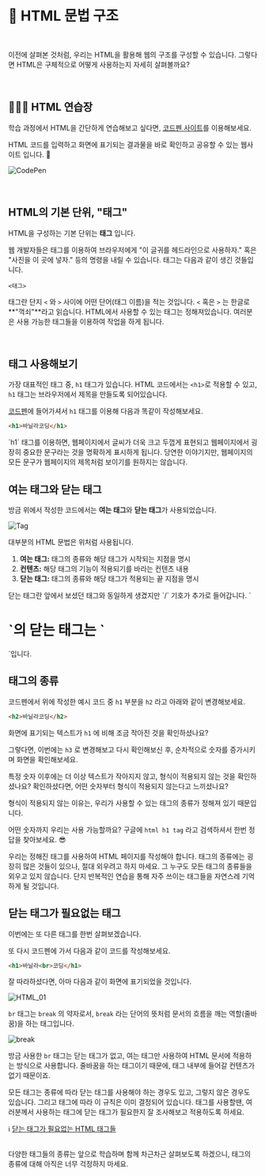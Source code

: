 
<br/>

# 📗 HTML 문법 구조

<br/>

이전에 살펴본 것처럼, 우리는 HTML을 활용해 웹의 구조를 구성할 수 있습니다. 그렇다면 HTML은 구체적으로 어떻게 사용하는지 자세히 살펴볼까요?

<br/>

## 💁🏻‍♂️ HTML 연습장

학습 과정에서 HTML을 간단하게 연습해보고 싶다면, [코드펜 사이트](https://codepen.io/pen/)를 이용해보세요.

HTML 코드를 입력하고 화면에 표기되는 결과물을 바로 확인하고 공유할 수 있는 웹사이트 입니다. 🙂

![CodePen](/images/posts/html-intro/codepen.png)

<br/>

## HTML의 기본 단위, "태그"

HTML을 구성하는 기본 단위는 **태그** 입니다.

웹 개발자들은 태그를 이용하여 브라우저에게 "이 글귀를 헤드라인으로 사용하자." 혹은 "사진을 이 곳에 넣자." 등의 명령을 내릴 수 있습니다. 태그는 다음과 같이 생긴 것들입니다.

```markup
<태그>
```

태그란 단지 `<` 와 `>` 사이에 어떤 단어(태그 이름)을 적는 것입니다. `<` 혹은 `>` 는 한글로 **"꺽쇠"**라고 읽습니다. HTML에서 사용할 수 있는 태그는 정해져있습니다. 여러분은 사용 가능한 태그들을 이용하여 작업을 하게 됩니다.

<br/>

## 태그 사용해보기

가장 대표적인 태그 중, `h1` 태그가 있습니다. HTML 코드에서는 `<h1>`로 적용할 수 있고, `h1` 태그는 브라우저에서 제목을 만들도록 되어있습니다.

[코드펜](https://codepen.io/pen/)에 들어가셔서 `h1` 태그를 이용해 다음과 똑같이 작성해보세요.

```html
<h1>바닐라코딩</h1>
```

<Callout type="info" emoji="ℹ️">
  `h1` 태그를 이용하면, 웹페이지에서 글씨가 더욱 크고 두껍게 표현되고 웹페이지에서 굉장히 중요한 문구라는 것을 명확하게 표시하게 됩니다. 당연한  이야기지만, 웹페이지의 모든 문구가 웹페이지의 제목처럼 보이기를 원하지는 않습니다.
</Callout>

<br/>

## 여는 태그와 닫는 태그

방금 위에서 작성한 코드에서는 **여는 태그**와 **닫는 태그**가 사용되었습니다.

![Tag](/images/posts/html-intro/tag.png)

대부분의 HTML 문법은 위처럼 사용됩니다.

1. **여는 태그:** 태그의 종류와 해당 태그가 시작되는 지점을 명시
2. **컨텐츠:** 해당 태그의 기능이 적용되기를 바라는 컨텐츠 내용
3. **닫는 태그:** 태그의 종류와 해당 태그가 적용되는 끝 지점을 명시

<Callout type="info" emoji="ℹ️">
  닫는 태그란 앞에서 보셨던 태그와 동일하게 생겼지만 `/` 기호가 추가로 들어갑니다. `<h1>`의 닫는 태그는 `</h1>`입니다.
</Callout>

<br/>

## 태그의 종류

코드펜에서 위에 작성한 예시 코드 중 `h1` 부분을 `h2` 라고 아래와 같이 변경해보세요.

```html
<h2>바닐라코딩</h2>
```

화면에 표기되는 텍스트가 `h1` 에 비해 조금 작아진 것을 확인하셨나요?

그렇다면, 이번에는 `h3` 로 변경해보고 다시 확인해보신 후, 순차적으로 숫자를 증가시키며 화면을 확인해보세요.

특정 숫자 이후에는 더 이상 텍스트가 작아지지 않고, 형식이 적용되지 않는 것을 확인하셨나요? 확인하셨다면, 어떤 숫자부터 형식이 적용되지 않는다고 느끼셨나요?

형식이 적용되지 않는 이유는, 우리가 사용할 수 있는 태그의 종류가 정해져 있기 때문입니다.

어떤 숫자까지 우리는 사용 가능할까요? 구글에 `html h1 tag` 라고 검색하셔서 한번 정답을 찾아보세요. 😎

<Callout type="info" emoji="ℹ️">
  우리는 정해진 태그를 사용하여 HTML 페이지를 작성해야 합니다. 태그의 종류에는 굉장히 많은 것들이 있으나, 절대 외우려고 하지 마세요. 그 누구도 모든 태그의 종류들을 외우고 있지 않습니다. 단지 반복적인 연습을 통해 자주 쓰이는 태그들을 자연스레 기억하게 될 것입니다.
</Callout>

<br/>

## 닫는 태그가 필요없는 태그

이번에는 또 다른 태그를 한번 살펴보겠습니다.

또 다시 코드펜에 가서 다음과 같이 코드를 작성해보세요.

```html
<h1>바닐라<br>코딩</h1>
```

잘 따라하셨다면, 아마 다음과 같이 화면에 표기되었을 것입니다.

![HTML_01](/images/posts/html-intro/html_01.png)

`br` 태그는 `break` 의 약자로서, `break` 라는 단어의 뜻처럼 문서의 흐름을 깨는 역할(줄바꿈)을 하는 태그입니다.

![break](/images/posts/html-intro/break.png)

방금 사용한 `br` 태그는 닫는 태그가 없고, 여는 태그만 사용하여 HTML 문서에 적용하는 방식으로 사용합니다. 줄바꿈을 하는 태그이기 때문에, 태그 내부에 들어갈 컨텐츠가 없기 때문이죠.

모든 태그는 종류에 따라 닫는 태그를 사용해야 하는 경우도 있고, 그렇지 않은 경우도 있습니다. 그리고 태그에 따라 이 규칙은 이미 결정되어 있습니다. 태그를 사용할땐, 여러분께서 사용하는 태그에 닫는 태그가 필요한지 잘 조사해보고 적용하도록 하세요.

ℹ️ [닫는 태그가 필요없는 HTML 태그들](https://developer.mozilla.org/ko/docs/Glossary/Void\_element)

<br/>

<Callout type="info" emoji="ℹ️">
  다양한 태그들의 종류는 앞으로 학습하며 함께 차근차근 살펴보도록 하겠으니, 태그의 종류에 대해 아직은 너무 걱정하지 마세요.
</Callout>
